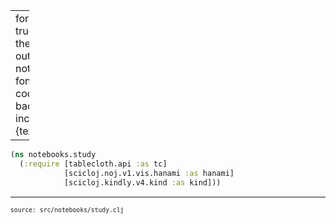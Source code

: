 
---
format:
  html: {toc: true, toc-depth: 4, theme: cosmo, output-file: notebooks.study.html}
fontsize: 0.9em
code-block-background: true
include-in-header: {text: '<link rel = "icon" href = "data:," />'}

---
<style></style><style>.printedClojure .sourceCode {
  background-color: transparent;
  border-style: none;
}
</style><style>.clay-limit-image-width .clay-image {max-width: 100%}
</style>
<script src="notebooks.study_files/md-default0.js" type="text/javascript"></script><script src="notebooks.study_files/md-default1.js" type="text/javascript"></script>

::: {.sourceClojure}
```clojure
(ns notebooks.study
  (:require [tablecloth.api :as tc]
            [scicloj.noj.v1.vis.hanami :as hanami]
            [scicloj.kindly.v4.kind :as kind]))
```
:::



```{=html}
<div style="background-color:grey;height:2px;width:100%;"></div>
```



```{=html}
<div><pre><small><small>source: src/notebooks/study.clj</small></small></pre></div>
```
